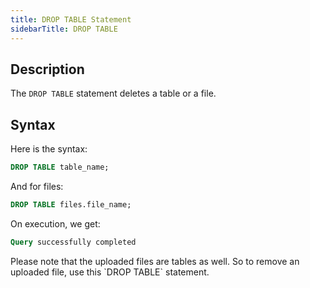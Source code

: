 ```yaml
---
title: DROP TABLE Statement
sidebarTitle: DROP TABLE
---
```


## Description

The `DROP TABLE` statement deletes a table or a file.

## Syntax

Here is the syntax:

```sql
DROP TABLE table_name;
```

And for files:

```sql
DROP TABLE files.file_name;
```

On execution, we get:

```sql
Query successfully completed
```

<Note>
Please note that the uploaded files are tables as well. So to remove an uploaded file, use this `DROP TABLE` statement.
</Note>
